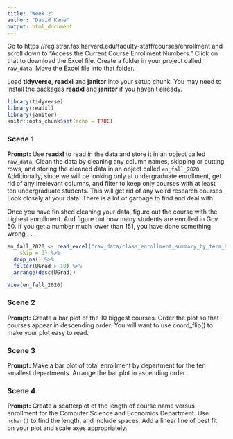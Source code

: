 ```yaml
---
title: "Week 2"
author: "David Kane"
output: html_document
---
```


Go to https://registrar.fas.harvard.edu/faculty-staff/courses/enrollment and scroll down to "Access the Current Course Enrollment Numbers." Click on that to download the Excel file. Create a folder in your project called `raw_data`. Move the Excel file into that folder. 

Load **tidyverse**, **readxl** and **janitor** into your setup chunk. You may need to install the packages **readxl** and **janitor** if you haven't already.

```r
library(tidyverse)
library(readxl)
library(janitor)
knitr::opts_chunk$set(echo = TRUE)
```

### Scene 1

**Prompt:** Use **readxl** to read in the data and store it in an object called `raw_data`. Clean the data by cleaning any column names, skipping or cutting rows, and storing the cleaned data in an object called `en_fall_2020`. Additionally, since we will be looking only at undergraduate enrollment, get rid of any irrelevant columns, and filter to keep only courses with at least ten undergraduate students. This will get rid of any weird research courses. Look closely at your data! There is a lot of garbage to find and deal with.

Once you have finished cleaning your data, figure out the course with the highest enrollment. And figure out how many students are enrolled in Gov 50. If you get a number much lower than 151, you have done something wrong . . .

```r
en_fall_2020 <- read_excel("raw_data/class_enrollment_summary_by_term_9-16-2020.xlsx", 
    skip = 3) %>%
  drop_na() %>%
  filter(UGrad > 10) %>%
  arrange(desc(UGrad))

View(en_fall_2020)

```




### Scene 2

**Prompt:** Create a bar plot of the 10 biggest courses. Order the plot so that courses appear in descending order. You will want to use coord_flip() to make your plot easy to read.




### Scene 3

**Prompt:** Make a bar plot of total enrollment by department for the ten smallest departments. Arrange the bar plot in ascending order.



### Scene 4

**Prompt:** Create a scatterplot of the length of course name versus enrollment for the Computer Science and Economics Department. Use `nchar()` to find the length, and include spaces. Add a linear line of best fit on your plot and scale axes appropriately.


